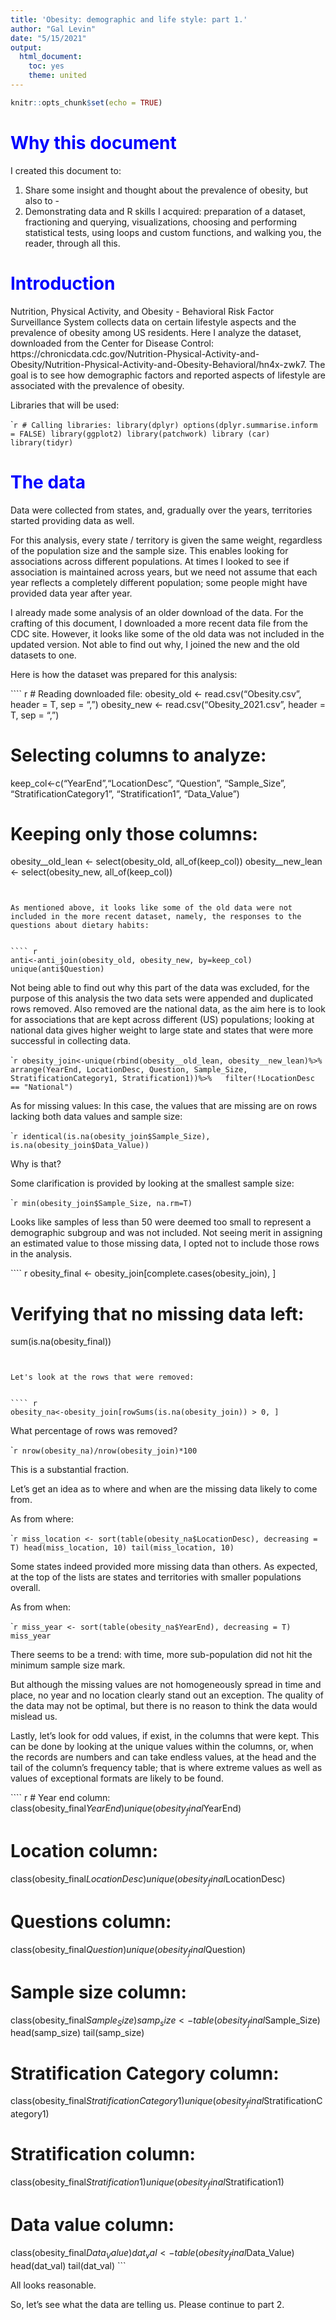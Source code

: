 ---
title: 'Obesity: demographic and life style: part 1.'
author: "Gal Levin"
date: "5/15/2021"
output:
  html_document:
    toc: yes
    theme: united
---

```{r setup, include=FALSE}
knitr::opts_chunk$set(echo = TRUE)
```

# <span style="color:blue">Why this document</span>

I created this document to:

1. Share some insight and thought about the prevalence of obesity, but also to -
2. Demonstrating data and R skills I acquired: preparation of a dataset, fractioning and querying, visualizations, choosing and performing statistical tests, using loops and custom functions, and walking you, the reader, through all this.


# <span style="color:blue">Introduction</span>

Nutrition, Physical Activity, and Obesity - Behavioral Risk Factor Surveillance System collects data on certain lifestyle aspects and the prevalence of obesity among US residents. Here I analyze the dataset, downloaded from the Center for Disease Control: https://chronicdata.cdc.gov/Nutrition-Physical-Activity-and-Obesity/Nutrition-Physical-Activity-and-Obesity-Behavioral/hn4x-zwk7. The goal is to see how demographic factors and reported aspects of lifestyle are associated with the prevalence of obesity.

Libraries that will be used:


```` {r include = TRUE, warning = FALSE, message = FALSE}

# Calling libraries:
library(dplyr)
options(dplyr.summarise.inform = FALSE)
library(ggplot2)
library(patchwork)
library (car)
library(tidyr)
```


# <span style="color:blue">The data</span> 

Data were collected from states, and, gradually over the years, territories started providing data as well.

For this analysis, every state / territory is given the same weight, regardless of the population size and the sample size. This enables looking for associations across different populations. At times I looked to see if association is maintained across years, but we need not assume that each year reflects a completely different population; some people might have provided data year after year. 

I already made some analysis of an older download of the data. For the crafting of this document, I downloaded a more recent data file from the CDC site. However, it looks like some of the old data was not included in the updated version. Not able to find out why, I joined the new and the old datasets to one.

Here is how the dataset was prepared for this analysis:


```` {r include = TRUE}

# Reading downloaded file:
obesity_old <- read.csv("Obesity.csv", header = T, sep = ",")
obesity_new <- read.csv("Obesity_2021.csv", header = T, sep = ",")

# Selecting columns to analyze:
keep_col<-c("YearEnd","LocationDesc", "Question", "Sample_Size",
            "StratificationCategory1", "Stratification1", "Data_Value")

# Keeping only those columns:
obesity__old_lean <- select(obesity_old, all_of(keep_col))
obesity__new_lean <- select(obesity_new, all_of(keep_col))
```


As mentioned above, it looks like some of the old data were not included in the more recent dataset, namely, the responses to the questions about dietary habits:


```` {r include = TRUE}

anti<-anti_join(obesity_old, obesity_new, by=keep_col)
unique(anti$Question)
```


Not being able to find out why this part of the data was excluded, for the purpose of this analysis the two data sets were appended and duplicated rows removed. Also removed are the national data, as the aim here is to look for associations that are kept across different (US) populations; looking at national data gives higher weight to large state and states that were more successful in collecting data.

```` {r include = TRUE}

obesity_join<-unique(rbind(obesity__old_lean, obesity__new_lean)%>%
                       arrange(YearEnd, LocationDesc, Question, Sample_Size,
                               StratificationCategory1, Stratification1))%>%
  filter(!LocationDesc == "National") 
```


As for missing values: In this case, the values that are missing are on rows lacking both data values and sample size:


```` {r include = TRUE}

identical(is.na(obesity_join$Sample_Size), is.na(obesity_join$Data_Value))
```


Why is that? 

Some clarification is provided by looking at the smallest sample size:


```` {r include = TRUE}

min(obesity_join$Sample_Size, na.rm=T)
```


Looks like samples of less than 50 were deemed too small to represent a demographic subgroup and was not included. Not seeing merit in assigning an estimated value to those missing data, I opted not to include those rows in the analysis.


```` {r include = TRUE}

obesity_final <- obesity_join[complete.cases(obesity_join), ]

# Verifying that no missing data left:
sum(is.na(obesity_final))
```


Let's look at the rows that were removed:


```` {r include = TRUE}

obesity_na<-obesity_join[rowSums(is.na(obesity_join)) > 0, ]
```


What percentage of rows was removed?


```` {r include = TRUE}

nrow(obesity_na)/nrow(obesity_join)*100
```


This is a substantial fraction.

Let's get an idea as to where and when are the missing data likely to come from.

As from where:


```` {r include = TRUE}

miss_location <- sort(table(obesity_na$LocationDesc), decreasing = T)
head(miss_location, 10)
tail(miss_location, 10)
```


Some states indeed provided more missing data than others. As expected, at the top of the lists are states and territories with smaller populations overall.

As from when:


```` {r include = TRUE}

miss_year <- sort(table(obesity_na$YearEnd), decreasing = T)
miss_year
```


There seems to be a trend: with time, more sub-population did not hit the minimum sample size mark. 

But although the missing values are not homogeneously spread in time and place, no year and no location clearly stand out an exception. The quality of the data may not be optimal, but there is no reason to think the data would mislead us.

Lastly, let's look for odd values, if exist, in the columns that were kept. This can be done by looking at the unique values within the columns, or, when the records are numbers and can take endless values, at the head and the tail of the column's frequency table; that is where extreme values as well as values of exceptional formats are likely to be found.


```` {r include = TRUE}

# Year end column:
class(obesity_final$YearEnd)
unique(obesity_final$YearEnd)

# Location column:
class(obesity_final$LocationDesc)
unique(obesity_final$LocationDesc)

# Questions column:
class(obesity_final$Question)
unique(obesity_final$Question)

# Sample size column:
class(obesity_final$Sample_Size)
samp_size<-table(obesity_final$Sample_Size)
head(samp_size)
tail(samp_size)

# Stratification Category column:
class(obesity_final$StratificationCategory1)
unique(obesity_final$StratificationCategory1)

# Stratification column:
class(obesity_final$Stratification1)
unique(obesity_final$Stratification1)

# Data value column:
class(obesity_final$Data_Value)
dat_val<-table(obesity_final$Data_Value)
head(dat_val)
tail(dat_val)
```


All looks reasonable.

So, let's see what the data are telling us. Please continue to part 2.

